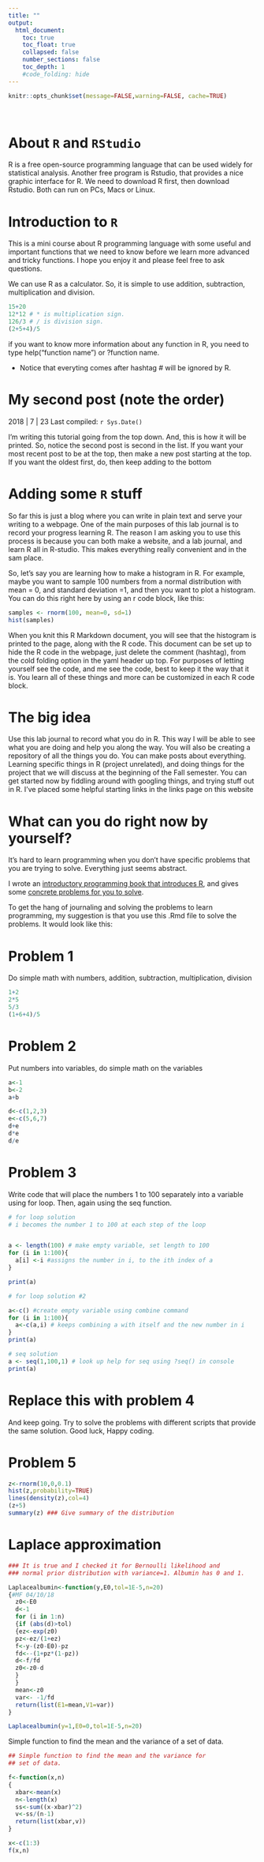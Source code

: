 ```yaml
---
title: ""
output:
  html_document:
    toc: true
    toc_float: true
    collapsed: false
    number_sections: false
    toc_depth: 1
    #code_folding: hide
---
```


```r
knitr::opts_chunk$set(message=FALSE,warning=FALSE, cache=TRUE)
```
<p>&nbsp;</p>

# About <tt>`R`</tt> and <tt>`RStudio`</tt>
R is a free open-source programming language that can be used widely for statistical analysis. Another free program is Rstudio, that provides a nice graphic interface for R. We need to download R first, then download Rstudio. Both can run on PCs, Macs or Linux.

# Introduction to <tt>`R`</tt>
This is a mini course about R programming language with some useful and important functions that we need to know before we learn more advanced and tricky functions. I hope you enjoy it and please feel free to ask questions. 

We can use R as a calculator. So, it is simple to use addition, subtraction, multiplication and division.

```r
15+20
12*12 # * is multiplication sign.
126/3 # / is division sign.
(2+5+4)/5
```
if you want to know more information about any function in R, you need to type help("function name") or ?function name.

- Notice that everyting comes after hashtag \# will be ignored by R.

<!-- # Laplace approximation -->
<!-- If we have one-dimensional numerical integration, to find out that integration. We could possibly use a Laplace approximation. -->


<!-- # Example from my thesis. -->



# My second post (note the order)

2018 | 7 | 23 Last compiled: `r Sys.Date()`

I'm writing this tutorial going from the top down. And, this is how it will be printed. So, notice the second post is second in the list. If you want your most recent post to be at the top, then make a new post starting at the top. If you want the oldest first, do, then keep adding to the bottom

# Adding some <tt>`R`</tt> stuff

So far this is just a blog where you can write in plain text and serve your writing to a webpage. One of the main purposes of this lab journal is to record your progress learning R. The reason I am asking you to use this process is because you can both make a website, and a lab journal, and learn R all in R-studio. This makes everything really convenient and in the sam place. 

So, let's say you are learning how to make a histogram in R. For example, maybe you want to sample 100 numbers from a normal distribution with mean = 0, and standard deviation =1, and then you want to plot a histogram. You can do this right here by using an r code block, like this:

```r
samples <- rnorm(100, mean=0, sd=1)
hist(samples)
```

When you knit this R Markdown document, you will see that the histogram is printed to the page, along with the R code. This document can be set up to hide the R code in the webpage, just delete the comment (hashtag), from the cold folding option in the yaml header up top. For purposes of letting yourself see the code, and me see the code, best to keep it the way that it is. You learn all of these things and more can be customized in each R code block.

# The big idea

Use this lab journal to record what you do in R. This way I will be able to see what you are doing and help you along the way. You will also be creating a repository of all the things you do. You can make posts about everything. Learning specific things in R (project unrelated), and doing things for the project that we will discuss at the beginning of the Fall semester. You can get started now by fiddling around with googling things, and trying stuff out in R. I've placed some helpful starting links in the links page on this website

# What can you do right now by yourself?

It's hard to learn programming when you don't have specific problems that you are trying to solve. Everything just seems abstract.

I wrote an [introductory programming book that introduces R](https://crumplab.github.io/programmingforpsych/), and gives some [concrete problems for you to solve](https://crumplab.github.io/programmingforpsych/programming-challenges-i-learning-the-fundamentals.html). 

To get the hang of journaling and solving the problems to learn programming, my suggestion is that you use this .Rmd file to solve the problems. It would look like this:

# Problem 1

Do simple math with numbers, addition, subtraction, multiplication, division

```r
1+2
2*5
5/3
(1+6+4)/5

```

# Problem 2

Put numbers into variables, do simple math on the variables

```r
a<-1
b<-2
a+b

d<-c(1,2,3)
e<-c(5,6,7)
d+e
d*e
d/e

```

# Problem 3

Write code that will place the numbers 1 to 100 separately into a variable using for loop. Then, again using the seq function.

```r
# for loop solution
# i becomes the number 1 to 100 at each step of the loop


a <- length(100) # make empty variable, set length to 100
for (i in 1:100){
  a[i] <-i #assigns the number in i, to the ith index of a
}

print(a)

# for loop solution #2

a<-c() #create empty variable using combine command
for (i in 1:100){
  a<-c(a,i) # keeps combining a with itself and the new number in i
}
print(a)

# seq solution
a <- seq(1,100,1) # look up help for seq using ?seq() in console
print(a)

```

# Replace this with problem 4

And keep going. Try to solve the problems with different scripts that provide the same solution. Good luck, Happy coding.

# Problem 5
```r
z<-rnorm(10,0,0.1)
hist(z,probability=TRUE)
lines(density(z),col=4)
(z+5)
summary(z) ### Give summary of the distribution
```

# Laplace approximation
```r
### It is true and I checked it for Bernoulli likelihood and
### normal prior distribution with variance=1. Albumin has 0 and 1.

Laplacealbumin<-function(y,E0,tol=1E-5,n=20)
{#MF 04/10/18
  z0<-E0
  d<-1
  for (i in 1:n)
  {if (abs(d)>tol)
  {ez<-exp(z0)
  pz<-ez/(1+ez)
  f<-y-(z0-E0)-pz
  fd<--(1+pz*(1-pz))
  d<-f/fd
  z0<-z0-d
  }
  }
  mean<-z0
  var<- -1/fd
  return(list(E1=mean,V1=var))
}

Laplacealbumin(y=1,E0=0,tol=1E-5,n=20)
```

Simple function to find the mean and the variance of a set of data.
```r
## Simple function to find the mean and the variance for 
## set of data.

f<-function(x,n)
{
  xbar<-mean(x)
  n<-length(x)
  ss<-sum((x-xbar)^2)
  v<-ss/(n-1)
  return(list(xbar,v))
}

x<-c(1:3)
f(x,n)
```

